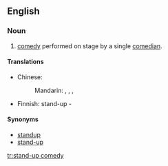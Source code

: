 {{wikipedia}}
==English==

===Noun===
{{en-noun|-|sg=[[stand]]-[[up]] [[comedy]]}}

# [[comedy]] performed on stage by a single [[comedian]].

====Translations====
{{trans-top}}
* Chinese:
*: Mandarin: {{i|mainland China}} {{t|zh|單口相聲|sc=Hani}}, {{t|zh|单口相声|tr=dānkǒu xiàngsheng|sc=Hani}}, {{i|Hong Kong}} {{t|zh|棟篤笑|sc=Hani}}, {{t|zh|栋笃笑|tr=dòngdǔxiào|sc=Hani}}
{{trans-mid}}
* Finnish: stand-up -{{t|fi|komedia}}
{{trans-bottom}}

====Synonyms====
*[[standup]]
*[[stand-up]]

[[tr:stand-up comedy]]